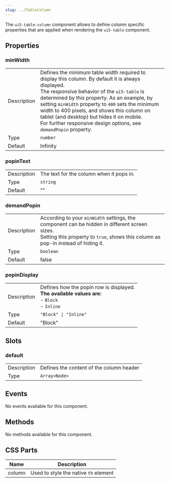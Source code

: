 ```yaml
---
slug: ../TableColumn
---
```




The `ui5-table-column` component allows to define column specific properties that are applied
when rendering the `ui5-table` component.

## Properties
### minWidth
|             |   |
|-------------|---|
| Description | Defines the minimum table width required to display this column. By default it is always displayed.<br />The responsive behavior of the `ui5-table` is determined by this property. As an example, by setting `minWidth` property to `400` sets the minimum width to 400 pixels, and	shows this column on tablet (and desktop) but hides it on mobile.<br />For further responsive design options, see `demandPopin` property. |
| Type        | `number`               |
| Default     | Infinity                         |
### popinText
|             |   |
|-------------|---|
| Description | The text for the column when it pops in. |
| Type        | `string`               |
| Default     | ""                         |
### demandPopin
|             |   |
|-------------|---|
| Description | According to your `minWidth` settings, the component can be hidden in different screen sizes.<br />Setting this property to `true`, shows this column as pop-in instead of hiding it. |
| Type        | `boolean`               |
| Default     | false                         |
### popinDisplay
|             |   |
|-------------|---|
| Description | Defines how the popin row is displayed.<br />**The available values are:**<br />- `Block`<br />- `Inline` |
| Type        | `"Block" \| "Inline"`               |
| Default     | "Block"                         |

## Slots
### default
|             |   |
|-------------|---|
| Description | Defines the content of the column header |
| Type        | `Array<Node>` |

## Events
No events available for this component.

## Methods
No methods available for this component.

## CSS Parts
| Name | Description |
|------|-------------|
| column | Used to style the native `th` element |